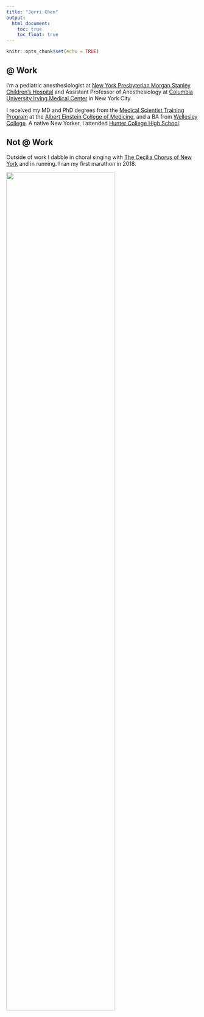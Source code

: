 ```yaml
---
title: "Jerri Chen"
output: 
  html_document:
    toc: true
    toc_float: true
---
```


```r
knitr::opts_chunk$set(echo = TRUE)
```

## @ Work

I'm a pediatric anesthesiologist at [New York Presbyterian Morgan Stanley Children's Hospital](https://www.nyp.org/morganstanley) and Assistant Professor of Anesthesiology at [Columbia University Irving Medical Center](https://www.cuimc.columbia.edu/) in New York City. 

I received my MD and PhD degrees from the [Medical Scientist Training Program](https://www.einstein.yu.edu/education/mstp/) at the [Albert Einstein College of Medicine](https://www.einstein.yu.edu/), and a BA from [Wellesley College](https://www.wellesley.edu/). A native New Yorker, I attended [Hunter College High School](https://www.hunterschools.org/high-school/high-school-welcome). 

## Not @ Work

Outside of work I dabble in choral singing with [The Cecilia Chorus of New York](http://ceciliachorusny.org/) and in running. I ran my first marathon in 2018.

<img src="images/marathon.jpg" style="width:75%">
